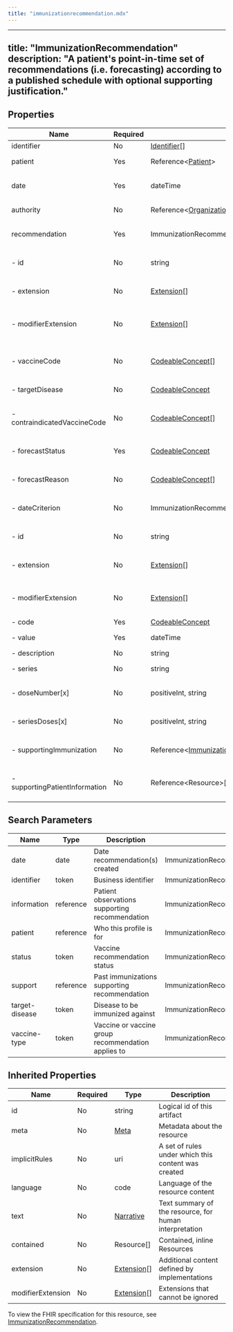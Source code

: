 ```yaml
---
title: "immunizationrecommendation.mdx"
---
```


---
title: "ImmunizationRecommendation"
description: "A patient's point-in-time set of recommendations (i.e. forecasting) according to a published schedule with optional supporting justification."
---

## Properties

| Name                           | Required | Type                                                                                                                                                       | Description                                                    |
| ------------------------------ | -------- | ---------------------------------------------------------------------------------------------------------------------------------------------------------- | -------------------------------------------------------------- |
| identifier                     | No       | [Identifier](/medical-api/fhir/data-types/identifier)[]                                                                                                    | Business identifier                                            |
| patient                        | Yes      | Reference&lt;[Patient](/medical-api/fhir/resources/patient)&gt;                                                                                            | Who this profile is for                                        |
| date                           | Yes      | dateTime                                                                                                                                                   | Date recommendation(s) created                                 |
| authority                      | No       | Reference&lt;[Organization](/medical-api/fhir/resources/organization)&gt;                                                                                  | Who is responsible for protocol                                |
| recommendation                 | Yes      | ImmunizationRecommendationRecommendation                                                                                                                   | Vaccine administration recommendations                         |
| - id                           | No       | string                                                                                                                                                     | Unique id for inter-element referencing                        |
| - extension                    | No       | [Extension](/medical-api/fhir/data-types/extension)[]                                                                                                      | Additional content defined by implementations                  |
| - modifierExtension            | No       | [Extension](/medical-api/fhir/data-types/extension)[]                                                                                                      | Extensions that cannot be ignored even if unrecognized         |
| - vaccineCode                  | No       | [CodeableConcept](/medical-api/fhir/data-types/codeableconcept)[]                                                                                          | Vaccine or vaccine group recommendation applies to             |
| - targetDisease                | No       | [CodeableConcept](/medical-api/fhir/data-types/codeableconcept)                                                                                            | Disease to be immunized against                                |
| - contraindicatedVaccineCode   | No       | [CodeableConcept](/medical-api/fhir/data-types/codeableconcept)[]                                                                                          | Vaccine which is contraindicated to fulfill the recommendation |
| - forecastStatus               | Yes      | [CodeableConcept](/medical-api/fhir/data-types/codeableconcept)                                                                                            | Vaccine recommendation status                                  |
| - forecastReason               | No       | [CodeableConcept](/medical-api/fhir/data-types/codeableconcept)[]                                                                                          | Vaccine administration status reason                           |
| - dateCriterion                | No       | ImmunizationRecommendationRecommendationDateCriterion                                                                                                      | Dates governing proposed immunization                          |
| - id                           | No       | string                                                                                                                                                     | Unique id for inter-element referencing                        |
| - extension                    | No       | [Extension](/medical-api/fhir/data-types/extension)[]                                                                                                      | Additional content defined by implementations                  |
| - modifierExtension            | No       | [Extension](/medical-api/fhir/data-types/extension)[]                                                                                                      | Extensions that cannot be ignored even if unrecognized         |
| - code                         | Yes      | [CodeableConcept](/medical-api/fhir/data-types/codeableconcept)                                                                                            | Type of date                                                   |
| - value                        | Yes      | dateTime                                                                                                                                                   | Recommended date                                               |
| - description                  | No       | string                                                                                                                                                     | Protocol details                                               |
| - series                       | No       | string                                                                                                                                                     | Name of vaccination series                                     |
| - doseNumber[x]                | No       | positiveInt, string                                                                                                                                        | Recommended dose number within series                          |
| - seriesDoses[x]               | No       | positiveInt, string                                                                                                                                        | Recommended number of doses for immunity                       |
| - supportingImmunization       | No       | Reference&lt;[Immunization](/medical-api/fhir/resources/immunization) / [ImmunizationEvaluation](/medical-api/fhir/resources/immunizationevaluation)&gt;[] | Past immunizations supporting recommendation                   |
| - supportingPatientInformation | No       | Reference&lt;Resource&gt;[]                                                                                                                                | Patient observations supporting recommendation                 |

## Search Parameters

| Name           | Type      | Description                                        | Expression                                                             |
| -------------- | --------- | -------------------------------------------------- | ---------------------------------------------------------------------- |
| date           | date      | Date recommendation(s) created                     | ImmunizationRecommendation.date                                        |
| identifier     | token     | Business identifier                                | ImmunizationRecommendation.identifier                                  |
| information    | reference | Patient observations supporting recommendation     | ImmunizationRecommendation.recommendation.supportingPatientInformation |
| patient        | reference | Who this profile is for                            | ImmunizationRecommendation.patient                                     |
| status         | token     | Vaccine recommendation status                      | ImmunizationRecommendation.recommendation.forecastStatus               |
| support        | reference | Past immunizations supporting recommendation       | ImmunizationRecommendation.recommendation.supportingImmunization       |
| target-disease | token     | Disease to be immunized against                    | ImmunizationRecommendation.recommendation.targetDisease                |
| vaccine-type   | token     | Vaccine or vaccine group recommendation applies to | ImmunizationRecommendation.recommendation.vaccineCode                  |

## Inherited Properties

| Name              | Required | Type                                                  | Description                                            |
| ----------------- | -------- | ----------------------------------------------------- | ------------------------------------------------------ |
| id                | No       | string                                                | Logical id of this artifact                            |
| meta              | No       | [Meta](/medical-api/fhir/data-types/meta)             | Metadata about the resource                            |
| implicitRules     | No       | uri                                                   | A set of rules under which this content was created    |
| language          | No       | code                                                  | Language of the resource content                       |
| text              | No       | [Narrative](/medical-api/fhir/data-types/narrative)   | Text summary of the resource, for human interpretation |
| contained         | No       | Resource[]                                            | Contained, inline Resources                            |
| extension         | No       | [Extension](/medical-api/fhir/data-types/extension)[] | Additional content defined by implementations          |
| modifierExtension | No       | [Extension](/medical-api/fhir/data-types/extension)[] | Extensions that cannot be ignored                      |

To view the FHIR specification for this resource, see [ImmunizationRecommendation](https://www.hl7.org/fhir/StructureDefinition/ImmunizationRecommendation).
